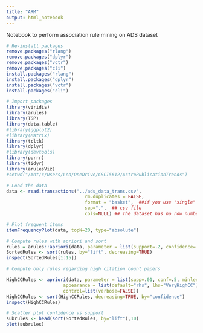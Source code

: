 ---
title: "ARM"
output: html_notebook
---

Notebook to perform association rule mining on ADS dataset
```{r}
# Re-install packages 
remove.packages("rlang")
remove.packages("dplyr")
remove.packages("vctr")
remove.packages("cli")
install.packages("rlang")
install.packages("dplyr")
install.packages("vctr")
install.packages("cli")
```

```{r}
# Import packages 
library(viridis)
library(arules)
library(TSP)
library(data.table)
#library(ggplot2)
#library(Matrix)
library(tcltk)
library(dplyr)
#library(devtools)
library(purrr)
library(tidyr)
library(arulesViz)
#setwd("/mnt/c/Users/Lea/OneDrive/CSCI5612/AstroPublicationTrends")
```

```{r}
# Load the data
data <- read.transactions("../ads_data_trans.csv",
                             rm.duplicates = FALSE, 
                             format = "basket",  ##if you use "single" also use cols=c(1,2)
                             sep=",",  ## csv file
                             cols=NULL) ## The dataset has no row numbers
```

```{r}
# Plot frequent items
itemFrequencyPlot(data, topN=20, type="absolute")
```

```{r}
# Compute rules with apriori and sort 
rules = arules::apriori(data, parameter = list(support=.2, confidence=.8, minlen=2))
SortedRules <- sort(rules, by="lift", decreasing=TRUE)
inspect(SortedRules[1:15])
```
```{r}
# Compute only rules regarding high citation count papers

HighCCRules <- apriori(data, parameter = list(supp=.01, conf=.5, minlen=2),
                     appearance = list(default="rhs", lhs="VeryHighCC"),
                     control=list(verbose=FALSE))
HighCCRules <- sort(HighCCRules, decreasing=TRUE, by="confidence")
inspect(HighCCRules)

```
```{r}
# Scatter plot confidence vs support
subrules <- head(sort(SortedRules, by="lift"),10)
plot(subrules)
```





